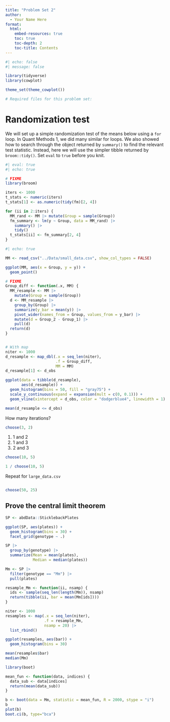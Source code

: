 ```yaml
---
title: "Problem Set 2"
author:
  - Your Name Here
format: 
  html:
    embed-resources: true
    toc: true
    toc-depth: 2
    toc-title: Contents
---
```


```r
#| echo: false
#| message: false

library(tidyverse)
library(cowplot)

theme_set(theme_cowplot())

# Required files for this problem set:

```

# Randomization test

We will set up a simple randomization test of the means below using a `for` loop. In Quant Methods 1, we did many similar for loops. We also showed how to search through the object returned by `summary()` to find the relevant test statistic. Instead, here we will use the simpler tibble returned by `broom::tidy()`. Set `eval` to `true` before you knit.

```r
#| eval: true
#| echo: true

# FIXME
library(broom)

iters <- 1000
t_stats <- numeric(iters)
t_stats[1] <- as.numeric(tidy(fm)[2, 4])

for (ii in 2:iters) {
  MM_rand <- MM |> mutate(Group = sample(Group))
  fm_summary <- lm(y ~ Group, data = MM_rand) |> 
    summary() |> 
    tidy()
  t_stats[ii] <- fm_summary[2, 4]
}

```



```r
#| echo: true

MM <- read_csv("../Data/small_data.csv", show_col_types = FALSE)

ggplot(MM, aes(x = Group, y = y)) +
  geom_point()

# FIXME
Group_diff <- function(.x, MM) {
  MM_resample <- MM |> 
    mutate(Group = sample(Group))
  d <- MM_resample |> 
    group_by(Group) |> 
    summarize(y_bar = mean(y)) |> 
    pivot_wider(names_from = Group, values_from = y_bar) |> 
    mutate(d = Group_2 - Group_1) |> 
    pull(d)
  return(d)
}


# With map
niter <- 1000
d_resample <- map_dbl(.x = seq_len(niter),
                      .f = Group_diff,
                      MM = MM)
d_resample[1] <- d_obs

ggplot(data = tibble(d_resample),
       aes(d_resample)) +
  geom_histogram(bins = 50, fill = "gray75") +
  scale_y_continuous(expand = expansion(mult = c(0, 0.1))) +
  geom_vline(xintercept = d_obs, color = "dodgerblue4", linewidth = 1)

mean(d_resample <= d_obs)
```

How many iterations?

```r
choose(3, 2)
```

1. 1 and 2
2. 1 and 3
3. 2 and 3

```r
choose(10, 5)

1 / choose(10, 5)
```

Repeat for `large_data.csv`

```r

```

```r
choose(50, 25)
```


## Prove the central limit theorem

```r
SP <- abdData::SticklebackPlates

ggplot(SP, aes(plates)) +
  geom_histogram(bins = 30) +
  facet_grid(genotype ~ .)

SP |> 
  group_by(genotype) |> 
  summarize(Mean = mean(plates),
            Median = median(plates))

Mm <- SP |> 
  filter(genotype == "Mm") |> 
  pull(plates)

resample_Mm <- function(ii, nsamp) {
  ids <- sample(seq_len(length(Mm)), nsamp)
  return(tibble(ii, bar = mean(Mm[ids])))
}

niter <- 1000
resamples <- map(.x = seq_len(niter),
                 .f = resample_Mm,
                 nsamp = 20) |> 
  list_rbind()

ggplot(resamples, aes(bar)) +
  geom_histogram(bins = 30)

mean(resamples$bar)
median(Mm)

```


```r
library(boot)

mean_fun <- function(data, indices) {
  data_sub <- data[indices]
  return(mean(data_sub))
}

b <- boot(data = Mm, statistic = mean_fun, R = 2000, stype = "i")
b
plot(b)
boot.ci(b, type="bca")
```

